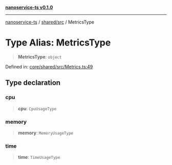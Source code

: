 [**nanoservice-ts v0.1.0**](/docs/ref/README)

***

[nanoservice-ts](/docs/ref/README) / [shared/src](/docs/ref/shared/src/README) / MetricsType

# Type Alias: MetricsType

> **MetricsType**: `object`

Defined in: [core/shared/src/Metrics.ts:49](https://github.com/deskree-inc/nanoservice-ts/blob/ba7c322d2df8c8713881891584f33c6c7ed154ba/core/shared/src/Metrics.ts#L49)

## Type declaration

### cpu

> **cpu**: `CpuUsageType`

### memory

> **memory**: `MemoryUsageType`

### time

> **time**: `TimeUsageType`
